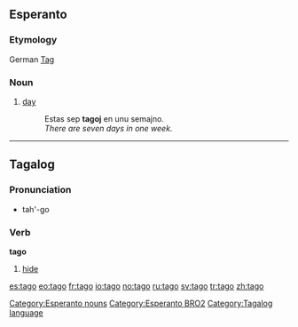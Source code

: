 ==Esperanto==
===Etymology===
German [[Tag]]
===Noun===
{{eo-noun}}
# [[day]]
#:  Estas sep '''tagoj''' en unu semajno.
#:  ''There are seven days in one week.''

[[Category:Esperanto nouns]]
[[Category:Esperanto BRO2]]

----

==Tagalog==
===Pronunciation===
*tah'-go
===Verb===
'''tago'''

# [[hide]]

[[Category:Tagalog language]]

[[es:tago]]
[[eo:tago]]
[[fr:tago]]
[[io:tago]]
[[no:tago]]
[[ru:tago]]
[[sv:tago]]
[[tr:tago]]
[[zh:tago]]